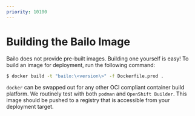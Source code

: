 ```yaml
---
priority: 10100
---
```



# Building the Bailo Image

Bailo does not provide pre-built images. Building one yourself is easy! To build an image for deployment, run the
following command:

```bash
$ docker build -t "bailo:\<version\>" -f Dockerfile.prod .
```

`docker` can be swapped out for any other OCI compliant container build platform. We routinely test with both `podman`
and `OpenShift Builder`. This image should be pushed to a registry that is accessible from your deployment target.


